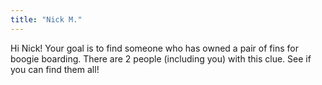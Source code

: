 ```yaml
---
title: "Nick M."
---
```


Hi Nick! Your goal is to find someone who has owned a pair of fins for boogie boarding. There are 2 people (including you) with this clue. See if you can find them all!
